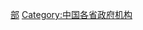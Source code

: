 {{Catnav|頁面分類|人类社会|组织|機構|政府部門}}
{{Catnav|頁面分類|人类社会|政治|政府|政府部門}}
{{Commonscat|Hong Kong government departments and agencies}}
{{Catmore}}

[[Category:香港政府|部]]
[[Category:中国各省政府机构|Category:中国各省政府机构]]